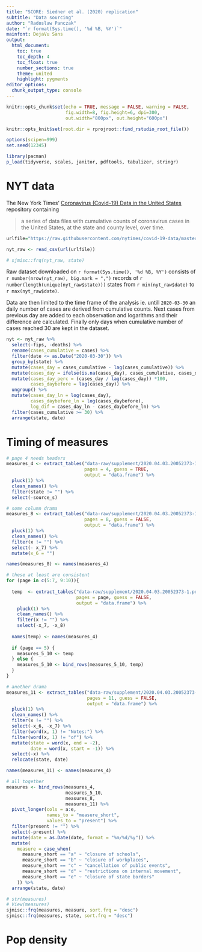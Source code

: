 ```yaml
---
title: "SCORE: Siedner et al. (2020) replication"
subtitle: "Data sourcing"
author: "Radoslaw Panczak"
date: "`r format(Sys.time(), '%d %B, %Y')`"
mainfont: DejaVu Sans
output: 
  html_document: 
    toc: true
    toc_depth: 4
    toc_float: true
    number_sections: true
    theme: united 
    highlight: pygments 
editor_options: 
  chunk_output_type: console
---
```


<!-- ------------------------------------------------------------ --> 
<!-- ------------------------------------------------------------ --> 

```r
knitr::opts_chunk$set(echo = TRUE, message = FALSE, warning = FALSE, 
                      fig.width=8, fig.height=6, dpi=300, 
                      out.width="800px", out.height="600px")

knitr::opts_knit$set(root.dir = rprojroot::find_rstudio_root_file())

options(scipen=999)
set.seed(12345)

library(pacman) 
p_load(tidyverse, scales, janitor, pdftools, tabulizer, stringr)
```

# NYT data

The New York Times' [Coronavirus (Covid-19) Data in the United States](https://github.com/nytimes/covid-19-data/) repository containing 

> a series of data files with cumulative counts of coronavirus cases in the United States, at the state and county level, over time.

```r
urlfile="https://raw.githubusercontent.com/nytimes/covid-19-data/master/us-states.csv"

nyt_raw <- read_csv(url(urlfile))

# sjmisc::frq(nyt_raw, state)
```

Raw dataset downloaded on `r format(Sys.time(), '%d %B, %Y')` consists of `r number(nrow(nyt_raw), big.mark = ",")` records of `r number(length(unique(nyt_raw$state)))` states from `r min(nyt_raw$date)` to `r max(nyt_raw$date)`. 

Data are then limited to the time frame of the analysis ie. untill `2020-03-30` an daily number of cases are derived from cumulative counts. Next cases from previous day are added to each observation and logarithms and their difference are calculated. Finally only days when cumulative number of cases reached 30 are kept in the dataset.

```r
nyt <- nyt_raw %>%
  select(-fips, -deaths) %>%
  rename(cases_cumulative = cases) %>%
  filter(date <= as.Date("2020-03-30")) %>%
  group_by(state) %>%
  mutate(cases_day = cases_cumulative - lag(cases_cumulative)) %>%
  mutate(cases_day = ifelse(is.na(cases_day), cases_cumulative, cases_day)) %>%
  mutate(cases_day_perc = (cases_day / lag(cases_day)) *100,
         cases_daybefore = lag(cases_day)) %>%
  ungroup() %>%
  mutate(cases_day_ln = log(cases_day),
         cases_daybefore_ln = log(cases_daybefore),
         log_dif = cases_day_ln - cases_daybefore_ln) %>%
  filter(cases_cumulative >= 30) %>%
  arrange(state, date)
```

# Timing of measures

```r
# page 4 needs headers
measures_4 <- extract_tables("data-raw/supplement/2020.04.03.20052373-1.pdf",
                             pages = 4, guess = TRUE, 
                             output = "data.frame") %>% 
  pluck(1) %>% 
  clean_names() %>% 
  filter(state != "") %>% 
  select(-source_s)

# some column drama
measures_8 <- extract_tables("data-raw/supplement/2020.04.03.20052373-1.pdf",
                             pages = 8, guess = FALSE, 
                             output = "data.frame") %>% 
  pluck(1) %>% 
  clean_names() %>% 
  filter(x != "") %>% 
  select(- x_7) %>% 
  mutate(x_6 = "")

names(measures_8) <- names(measures_4)

# these at least are consistent
for (page in c(5:7, 9:10)){
  
  temp  <- extract_tables("data-raw/supplement/2020.04.03.20052373-1.pdf",
                          pages = page, guess = FALSE, 
                          output = "data.frame") %>% 
    pluck(1) %>% 
    clean_names() %>% 
    filter(x != "") %>% 
    select(-x_7, -x_8)
  
  names(temp) <- names(measures_4)
  
  if (page == 5) {
    measures_5_10 <- temp
  } else {
    measures_5_10 <- bind_rows(measures_5_10, temp)
  }
}

# another drama
measures_11 <- extract_tables("data-raw/supplement/2020.04.03.20052373-1.pdf",
                              pages = 11, guess = FALSE, 
                              output = "data.frame") %>% 
  pluck(1) %>% 
  clean_names() %>% 
  filter(x != "") %>% 
  select(-x_6, -x_7) %>% 
  filter(word(x, 1) != "Notes:") %>% 
  filter(word(x, 1) != "of") %>% 
  mutate(state = word(x, end = -2),
         date = word(x, start = -1)) %>% 
  select(-x) %>% 
  relocate(state, date)

names(measures_11) <- names(measures_4)

# all together
measures <- bind_rows(measures_4, 
                      measures_5_10,
                      measures_8, 
                      measures_11) %>% 
  pivot_longer(cols = a:e,
               names_to = "measure_short",
               values_to = "present") %>% 
  filter(present != "") %>% 
  select(-present) %>% 
  mutate(date = as.Date(date, format = "%m/%d/%y")) %>% 
  mutate(
    measure = case_when(
      measure_short == "a" ~ "closure of schools",
      measure_short == "b" ~ "closure of workplaces",
      measure_short == "c" ~ "cancellation of public events",
      measure_short == "d" ~ "restrictions on internal movement",
      measure_short == "e" ~ "closure of state borders"
    )) %>% 
  arrange(state, date)

# str(measures)
# View(measures)
sjmisc::frq(measures, measure, sort.frq = "desc")
sjmisc::frq(measures, state, sort.frq = "desc")
```

# Pop density
